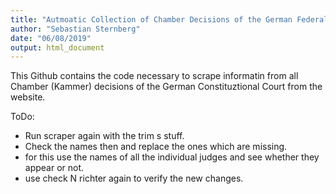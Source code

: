 ---
title: "Autmoatic Collection of Chamber Decisions of the German Federal Constitutional Court"
author: "Sebastian Sternberg"
date: "06/08/2019"
output: html_document
---

This Github contains the code necessary to scrape informatin from all Chamber (Kammer) decisions of the German Constituztional Court from the website.


ToDo:

- Run scraper again with the trim s stuff. 
- Check the names then and replace the ones which are missing. 
- for this use the names of all the individual judges and see whether they appear or not. 
- use check N richter again to verify the new changes.





